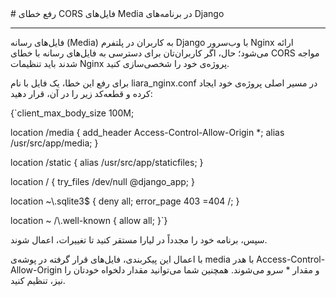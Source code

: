 
<Layout>
# رفع خطای CORS فایل‌های Media در برنامه‌های Django
<hr className="mb-2" />

فایل‌های رسانه (Media) به کاربران در پلتفرم Django با وب‌سرور Nginx ارائه می‌شود؛ حال، اگر کاربران‌تان برای دسترسی به فایل‌های رسانه با خطای CORS مواجه شدند باید تنظیمات Nginx پروژه‌ی خود را شخصی‌سازی کنید. 

برای رفع این خطا، یک فایل با نام <Important>liara_nginx.conf</Important> در مسیر اصلی پروژه‌ی خود ایجاد کرده و قطعه‌کد زیر را در آن، قرار دهید:
<div className="h-2" />
<div dir='ltr'>
    <Highlight className="python">
      {`client_max_body_size 100M;

location /media {
  add_header Access-Control-Allow-Origin *;
  alias /usr/src/app/media;
}

location /static {
  alias /usr/src/app/staticfiles;
}

location / {
  try_files /dev/null @django_app;
}

location ~\\.sqlite3$ {
  deny all;
  error_page 403 =404 /;
}

location ~ /\\.well-known {
  allow all;
}`}
    </Highlight>
</div>
<div className="h-2" />
سپس، برنامه خود را مجدداً در لیارا مستقر کنید تا تغییرات، اعمال شوند.

با اعمال این پیکربندی، فایل‌های قرار گرفته در پوشه‌ی <Important>media</Important> با هدر <Important>Access-Control-Allow-Origin</Important> و مقدار <Important>*</Important> سرو می‌شوند. همچنین شما می‌توانید مقدار دلخواه خودتان را نیز، تنظیم کنید.


</Layout>